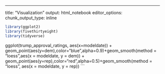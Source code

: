 ---
title: "Visualization"
output: html_notebook
editor_options: 
  chunk_output_type: inline

```r
library(ggplot2)
library(fivethirtyeight)
library(tidyverse)
```
ggplot(trump_approval_ratings, aes(x=modeldate)) + geom_point(aes(y=dem),color="blue",alpha=0.9)+geom_smooth(method = "loess",aes(x = modeldate, y = dem)) + geom_point(aes(y=rep),color="red",alpha=0.5)+geom_smooth(method = "loess", aes(x = modeldate, y = rep))
```